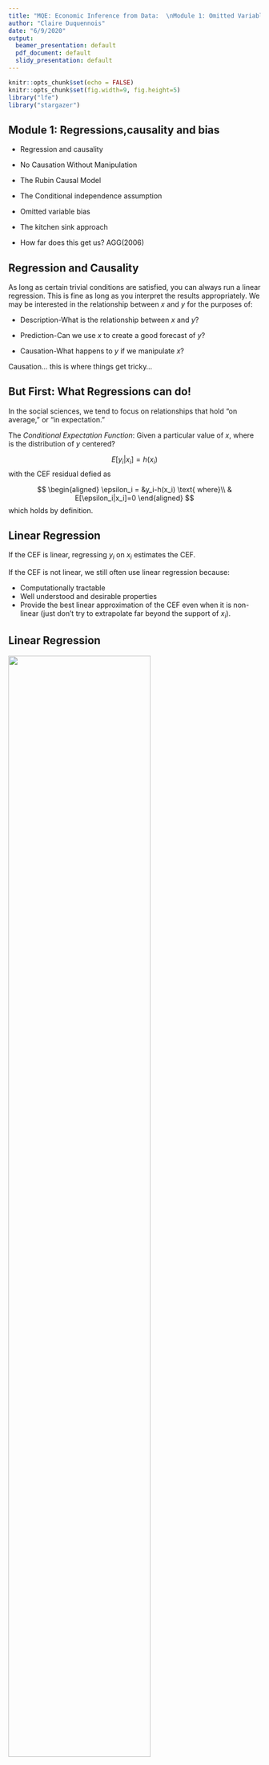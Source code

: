 ---
title: "MQE: Economic Inference from Data:  \nModule 1: Omitted Variable Bias"
author: "Claire Duquennois"
date: "6/9/2020"
output:
  beamer_presentation: default
  pdf_document: default
  slidy_presentation: default
---


```{r setup, include=FALSE}
knitr::opts_chunk$set(echo = FALSE)
knitr::opts_chunk$set(fig.width=9, fig.height=5) 
library("lfe")
library("stargazer")

```
## Module 1: Regressions,causality and bias

- Regression and causality

- No Causation Without Manipulation

- The Rubin Causal Model

- The Conditional independence assumption

- Omitted variable bias

- The kitchen sink approach

- How far does this get us? AGG(2006)


## Regression and Causality

As long as certain trivial conditions are satisfied, you can always run a linear regression. This is fine as long as you interpret the results appropriately. We may be interested in the relationship between $x$ and $y$ for the purposes of:

- Description-What is the relationship between $x$ and $y$?

- Prediction-Can we use $x$ to create a good forecast of $y$?

- Causation-What happens to $y$ if we manipulate $x$?

Causation... this is where things get tricky...

## But First: What Regressions can do!

In the social sciences, we tend to focus on relationships that hold "on average," or "in expectation."  

The *Conditional Expectation Function*: Given a particular value of $x$, where is the distribution of $y$ centered?

$$
E[y_i|x_i]=h(x_i)
$$
with the CEF residual defied as

$$
\begin{aligned}
\epsilon_i = &y_i-h(x_i) \text{ where}\\ 
& E[\epsilon_i|x_i]=0
\end{aligned}
$$
which holds by definition. 

## Linear Regression

If the CEF is linear, regressing $y_i$ on $x_i$ estimates the CEF. 

If the CEF is not linear, we still often use linear regression because:

- Computationally tractable
- Well understood and desirable properties
- Provide the best linear approximation of the CEF even when it is non-linear (just don't try to extrapolate far beyond the support of $x_i$).

## Linear Regression

\center ![]("images\linearprojectioncomic.png"){width=75%}



## Estimating the CEF

Let 

$$
y_i=\beta_0+\beta_1x_i+\epsilon
$$

- Run a linear regression of $y_i$ on $x_i$ 

- Get estimates $\hat{\beta}_0$ and $\hat{\beta}_1$ of the true population $\beta_0$ and $\beta_1$

- Calculate $\hat{y}_i=\hat{\beta}_0+\hat{\beta}_1x_i$, the predicted value for $y_i$ given $x_i$, such that 
$$
\hat{y}_i=E[y_i|x_i], \text{ the CEF.}
$$
If you are interested in description or prediction, this is fine and we can end the class here!

## Application: Regression for Prediction

Who might be interested in using regressions for prediction?

Suppose you are a bank interested in predicting customer's ability to repay student loans. You have a subset of CPS data on earnings and the number of years spent in education. 

You estimate the following on working age adults (22+):

$$
Income_i=\beta_0+\beta_1 Schooling_i+\epsilon_i
$$

## Application: Lets do some coding!

\center ![]("images\code_quality.png"){width=75%}

## Application: Regression for Prediction

\tiny
```{r chunk1, echo = TRUE}

mydata<-read.csv("../../data/data_M1_OVB/cps_clean.csv")

reg1<-lm(inctot~edu,mydata[mydata$age>22,])
summary(reg1)

```

**Interpret your results.**


## Application: Regression for Prediction

\tiny
```{r chunk1aa, echo = TRUE}

summary(reg1)

```
\normalsize
So an extra year of education **predicts** earnings that are 8,054 USD higher (since $\hat{\beta}_1=8054$). 

## Application: Regression for Prediction

\center ![]("images\scatterintuitioncomic.png"){width=75%}


## Application: Regression for Prediction
\tiny
```{r chunk1a, echo = TRUE}

plot(mydata[mydata$age>22 & mydata$inctot<300000,]$edu, 
     mydata[mydata$age>22 & mydata$inctot<300000,]$inctot)
```

## Application: Regression for Prediction

Using these estimate we can predict the difference in annual income between a high school and college grad as

$$\begin{aligned}
\widehat{Income}_{col}-\widehat{Income}_{hs} & =(\hat{\beta_0}+\hat{\beta_1}*16)-(\hat{\beta_0}+\hat{\beta_1}*12)\\
& =\hat{\beta_1}*4\\
& = 8,054*4=\$32,216.
\end{aligned}$$

So we would **predict** annual returns of $32,216.

## Application: Regression for Prediction

Alternatively, we could create an indicator variable set to 1 for individuals with college educations and estimate it on the subset of individuals who have at least 12 years of schooling:

\begin{equation}
\begin{split}
Income_i=\beta_0+\beta_1 CollGrad_i+\epsilon_i
\end{split}
\end{equation}

## Application: Regression for Prediction

\tiny
```{r chunk2, echo=TRUE}

mydata$collgrad<-0
mydata$collgrad[mydata$edu>=16]<-1

reg2<-lm(inctot~collgrad,mydata[mydata$edu>=12 & mydata$age>22,])
summary(reg2)

```

\normalsize
Interpret your results. 

## Application: Regression for Prediction

\tiny
```{r chunk2aa, echo=TRUE}

mydata$collgrad<-0
mydata$collgrad[mydata$edu>=16]<-1

reg2<-lm(inctot~collgrad,mydata[mydata$edu>=12 & mydata$age>22,])
summary(reg2)

```

\normalsize
$\hat{\beta}_1=44,842$, so having a four year college degree \textbf{predicts} earnings that are \$44,842 higher.


## Application: Regression for Prediction

The key point: we are not saying that the college degree **caused** higher earnings, but it does **predict** higher earnings. For many applications, prediction is enough. 

To get causation, we need to do a lot more work. 

\center ![]("images\corcauscomic.png"){width=75%}


## "No Causation Without Manipulation"

**What if we are interested in causal effects?** 

It was easy to estimate the relationship between income and schooling. As illustrated in the application, I estimated

$$
Income_i=\beta_0+\beta_i Schooling_i+\epsilon 
$$
and was able to recover the conditional expectation function

$$
E[Income_i|Schooling_i]=\hat{Income}_i=\hat{\beta}_0+\hat{\beta}_1Schooling_i 
$$
BUT this only tells us how income and schooling co-vary. This **DOES NOT** tell us what would happen to income if there was an **"exogenous"** change in schooling. 


## What is the difference? 

Here, schooling is **"endogenously"** determined. 

**Who is most likely to select into schooling?**

## What is the difference? 

Here, schooling is **"endogenously"** determined. For example:

- those who expect to benefit the most select into schooling.

- those with the highest family incomes select into schooling. 

A regression coefficient estimated using data on **endogenous** schooling choices will not  correspond to the effects of an **exogenous** change in schooling. 

To estimate the **causal** effect, we will need to identify some type of **manipulation** that created an **exogenous** change in schooling.  

## A note on interpretation

It in NOT the case that the endogenous estimate is \textit{wrong} and the exogenous estimate is \textit{right}. They are simply measuring different things and should be interpreted accordingly. 

Regarding our estimates using the endogenous CPS data:

**CORRECT:**

*"We can expect the earnings of a person with one additional year of schooling to be $ $\hat{\beta}_1$ higher."*

**INCORRECT:**

*"One additional year of schooling CAUSES earnings to increase by $ $\hat{\beta}_1$."*


## The Rubin Causal Model

**_Two roads diverged in a yellow wood,_**  
**_And sorry I could not travel both_**  
**_--Robert Frost_**

To understand causal inference, it is helpful to think about how a unit has different potential outcomes depending on it's treatment status. 

## The Rubin Causal Model


Let $D_i$ be a binary treatment variable that could affect outcome $Y_i$. Each unit faces two potential outcomes:

$$
\begin{split}
Y_i& = \begin{cases}
      Y_i(1) & \text{ if } D_i=1 \text{ (\textit{the treatment condition})}\\
      Y_i(0) & \text{ if } D_i=0 \text{ (\textit{the control condition})}
    \end{cases}  \\
\end{split}
$$
The problem: Unobserved **counterfactuals**. We will never observe both $Y_i(1)$ and $Y_i(0)$. 


## Example: Does going to college cause higher earnings?


Let the treatment, $D_i$ be going to college. Each high school graduate faces two potential outcomes:

$$
\begin{split}
\text{\textit{potential outcomes}}= \begin{cases}
      earn_{i,col} & \text{ if \textit{i} goes to college} \text{ (\textit{treatment})}\\
      earn_{i,no col} & \text{ if \textit{i} no college} \text{ (\textit{control})}
    \end{cases}  
\end{split}
$$

We can conceive of both  $earn_{i,col}$ and $earn_{i,no col}$ (but will only ever observe one or the other).

The treatment is potentially manipulable: we can imagine a policy or intervention that could make either of these values observable. 

## "No Causation without Manipulation" (2)

Can you conceptualize both $Y_i(1)$ and $Y_i(0)$ for the same unit?

**\underline{If no:}** $D$ does not correspond to a potentially manipulable treatment.

- We need to further define the problem. 

**Example: Does being a woman \underline{cause} lower earnings?**


## "No Causation without Manipulation" (2)

Can you conceptualize both $Y_i(1)$ and $Y_i(0)$ for the same unit?

**\underline{If no:}** $D$ does not correspond to a potentially manipulable treatment.

- We need to further define the problem. 

**Example: Does being a woman \underline{cause} lower earnings?**

It is not possible for me to imagine some intervention that would reveal what my earnings outcome would have been if I was a man. 

We know that being a woman **_predicts_** lower earnings, but the causal question as posed is ill defined.

## Causal Effects

Define the causal effect of treatment $D=1$ on outcome $Y$ for unit $i$ as

$$
Y_i(1)-Y_i(0)=\tau_i
$$
Note: the treatment effect is relative and specific to observation $i$.

But how can we identify $\tau_i$ if we never observe both $Y_i(1)$ and $Y_i(0)$ for a given unit?


## The Fundamental Problem of Causal Inference

It is impossible to observe the value of $Y_i(1)$ and $Y_i(0)$ in the same unit $i$ and, therefore, it is impossible to observe $\tau_i$, the effect for unit $i$ of the treatment on it's outcome, $Y_i$. (Holland 1986)

\centering
__So, are we doomed?__

## The Fundamental Problem of Causal Inference

It is impossible to observe the value of $Y_i(1)$ and $Y_i(0)$ in the same unit $i$ and, therefore, it is impossible to observe $\tau_i$, the effect for unit $i$ of the treatment on it's outcome, $Y_i$. (Holland 1986)

\centering
__So, are we doomed?__

\raggedright

No! Though we can't identify $\tau_i$ at the unit level, we can identify the *Average Causal Treatment Effect* (ATE) 



$$
\bar{\tau}=E[Y_i(1)-Y_i(0)]=E[Y_i(1)]-E[Y_i(0)]
$$

with the right research design, we can recover $\bar{\tau}$.

## The Conditional Independence Assumption


Suppose a constant treatment effect such that $\tau=Y_i(1)-Y_i(0)$. Since

$$
\begin{aligned}
Y_i&=Y_i(0)+(Y_i(1)-Y_i(0))D_i\\
&=Y_i(0)+\tau D_i\\
&=E[Y_i(0)]+\tau D_i+Y_i(0)-E[Y_i(0)]\\
&=\alpha+\tau D_i+\eta_i
\end{aligned}
$$
where $\alpha=E[Y_i(0)]$, $\tau=Y_i(1)-Y_i(0)$ and $\eta_i$ is the random part of $Y_i(0)$ since $\eta_i=Y_i(0)-E[Y_i(0)]$. 


## The Conditional Independence Assumption

The expected outcomes of someone with and someone without treatment is then given by 

$$
\begin{aligned}
E[Y_i(1)]&=\alpha+\tau+E[\eta_i|D_i=1]\\
E[Y_i(0)]&=\alpha+E[\eta_i|D_i=0]
\end{aligned}
$$

so that the difference between these outcomes can be broken down into 

$$
 E[Y_i(1)]-E[Y_i(0)] = 
    \underbrace{\tau}_\text{treatment effect} + \underbrace{E[\eta_i|D_i=1]-E[\eta_i|D_i=0]}_\text{?}
$$

What is the second term?  $\Rightarrow$ Top Hat

## The Conditional Independence Assumption

The expected outcomes of someone with and someone without treatment is then given by 

$$
\begin{aligned}
E[Y_i(1)]&=\alpha+\tau+E[\eta_i|D_i=1]\\
E[Y_i(0)]&=\alpha+E[\eta_i|D_i=0]
\end{aligned}
$$

so that the difference between these outcomes can be broken down into 

$$
 E[Y_i(1)]-E[Y_i(0)] = 
    \underbrace{\tau}_\text{treatment effect} + \underbrace{E[\eta_i|D_i=1]-E[\eta_i|D_i=0]}_\text{selection bias}
$$



## The Conditional Independence Assumption

So if I run $Y_i=\alpha+\tau D_i+\eta_i$, the estimated $\tilde{\tau}\neq \tau$ if there is selection bias such that $E[\eta_i|D_i=1]\neq E[\eta_i|D_i=0]$. 

This will occur if absent treatment, those who would select into treatment have a different expected outcome compared to those who would not select into treatment
$$
E[Y_i(0)|D_i=1]\neq E[Y_i(0)|D_i=0],
$$ 
because treatment is not random. Formally,

$$
\{Y_i(1), Y_i(0)\} \not\perp  D_i.
$$

## Example

I naively use my observational CPS data and estimate 
$$
\begin{split}
earnings_i=\tilde{\alpha}+\tilde{\tau} college_i+\epsilon_i.
\end{split}
$$
If I want to estimate $\tau$, the **causal** effect of a college degree on earnings, this estimate, $\tilde{\tau}$ will be biased: $E[\tilde{\tau}]\neq \tau$. 

Why? 



## Example

I naively use my observational CPS data and estimate 
$$
\begin{split}
earnings_i=\tilde{\alpha}+\tilde{\tau} college_i+\epsilon_i.
\end{split}
$$
If I want to estimate $\tau$, the **causal** effect of a college degree on earnings, this estimate, $\tilde{\tau}$ will be biased: $E[\tilde{\tau}]\neq \tau$. 

Why? 

\underline{Selection bias:} If people who receive college degrees would have had higher earnings even without the degree,

$$
E[\eta_i|D_i=1]>E[\eta_i|D_i=0].
$$

## The Conditional Independence Assumption

**The Conditional Independence Assumption**: conditional on observed characteristics, $X_i$, selection bias disappears and 
$$
\{Y_i(1), Y_i(0)\} \perp  D_i|X_i.
$$

If CIA holds, once I control for $X_i$, treatment is as good as randomly assigned. If this is the case, our comparisons have a causal interpretation and 

$$
E[Y_i(1)|X_i]-E[Y_i(0)|X_i]=E[Y_i(1)-Y_i(0)|X_i].
$$

## The Conditional Independence Assumption

\center ![]("images\ciacomic.png"){width=50%}

## CIA in Regressions

If I estimate $Y_i=\alpha+\tau D_i +\eta_i$, $E[\tilde{\tau}]\neq \tau$ due to selection bias. **Now suppose CIA holds given a vector of observed covariates, $X'_i$.**

- I can decompose $\eta_i$:  $\eta_i=X'_i\gamma+\nu_i$ with: $E[\eta_i|X_i]=X'_i\gamma$

- If the CIA assumption holds, then 
$$
E[Y_i(D)|X_i]=\alpha+\tau D_i+X'_i \gamma
$$
and 
$$
Y_i(D)=\alpha+\tau D_i+X'_i \gamma+\nu_i
$$
where the $\nu_i$ residuals are uncorrelated with $D_i$ and $X'_i$.

- Thus
$$
E[\hat{\tau}]=\tau
$$
and we can interpret $\hat{\tau}$ as the causal effect of interest.


## Example: 

If I estimate $Earnings_i=\tilde{\alpha}+\tilde{\tau}college_i+\epsilon_i$ we saw that  $E[\tilde{\tau}]\neq\tau$ due to selection bias. 

**Suppose CIA holds if I condition on a student's household income.**
(ie. if I control for student household income, which students complete college is as good as randomly assigned) .

Then
$$
earnings_i=\hat{\alpha}+\hat{\tau}college_i+\hat{\gamma}hhinc_i+\epsilon_i
$$
 and $E[\hat{\tau}]=\tau$: a college degree causes earnings to increase by $\hat{\tau}$ USD. 
 
 **WARNING: This is a big assumption, that often does not hold.** 



## Omitted Variable Bias

Suppose the true model is given by 
$$
Y_i=\beta_0+\beta_1 x_{1i}+\beta_2 x_{2i}+\nu_i
$$
but I failed to include $x_{2i}$ and instead estimated 
$$
Y_i=\tilde{\beta}_0+\tilde{\beta}_1 x_{1i}+\epsilon_i.
$$
If there is a relationship between $x_{1i}$ and $x_{2i}$ such that 
$$
x_{2i}=\rho_1+\rho_2 x_{1i}+\varepsilon_i
$$
we can substitute this into the first equation and by rearranging,
$$
Y_i=\underbrace{(\beta_0+\beta_2\rho_1)}_{\tilde{\beta}_0}+\underbrace{(\beta_1+\beta_2 \rho_2)}_{\tilde{\beta}_1} x_{1i}+\underbrace{(\beta_2 \varepsilon_i+\nu_i)}_{\epsilon_i},
$$
show that 
$$
\tilde{\beta_1}=\underbrace{\beta_1}_\text{treatment effect}+\underbrace{\beta_2 \rho_2}_\text{bias}.
$$

## Omitted variable bias

$$
\tilde{\beta_1}-\beta_1=\underbrace{\beta_2 \rho_2}_\text{bias}
$$

We can thus sign the bias by signing $\beta_2$, the covariance between $x_{2i}$ and $Y_i$, and signing $\rho_2$, the covariance between $x_{2i}$ and $x_{1i}$. 

|--------------------| $Cov(x,x_{ov})>0$ | $Cov(x,x_{ov})<0$|
| ------------------ | ----------------- | ---------------- |
|  $Cov(y,x_{ov})>0$ | Upward Bias       | Downward Bias    |
| $Cov(y,x_{ov})<0$  | Downward Bias     | Upward Bias      |



## Example: Using CPS data

I am interested in how health relates to income. Using my CPS sample of working age adults I estimate
$$
Income_i=\beta_0+\beta_1Health_i+\epsilon, 
$$
where heath is a respondents subjective assessment of their health with 1 being very healthy and 5 being very unhealthy. 

## Example: Using CPS data

\tiny
```{r chinkhealth1, echo=TRUE}
reghealth<-lm(inctot~health,mydata)
summary(reghealth)
```
\normalsize
Interpret. 

## Example: Using CPS data

How might the omission of age be biasing these estimates?

$\Rightarrow$ Top Hat



## Example: Using CPS data

How might the omission of age be biasing these estimates?

- $cov(health_i,age_i)>0$ 

- $cov(income_i,age_i)>0$

- $\Rightarrow$ upward bias. 


## Example: Using CPS data

\tiny
```{r chunk4, echo=TRUE}

reghealth2<-lm(inctot~health+age ,mydata)
summary(reghealth2)

```
\normalsize

## Example: Using CPS data

How might the omission of schooling be biasing these estimates?

$\Rightarrow$ Top Hat


## Example: Using CPS data

How might the omission of schooling be biasing these estimates?

- $cov(health_i,schooling_i)<0$ 

- $cov(income_i,schooling_i)>0$ 

- $\Rightarrow$ downward bias. 

## Example: Using CPS data

\tiny
```{r chunk5, echo=TRUE}

reghealth3<-lm(inctot~health+age+edu ,mydata)
summary(reghealth3)

```
\normalsize


## Example: Presenting results

\tiny
```{r chunk6, echo=TRUE,  results = "asis"}

stargazer(reghealth,reghealth2, reghealth3, type="latex", header=FALSE, 
          title="Income and health", omit.stat=c("f", "ser"))


```
\normalsize
Check out jakeruss.com/cheatsheets/stargazer/

## Example: Using CPS data

So is our estimate of $\beta_1$ in column 3 the causal effect of health on income? 

Does the CIA hold?

Conditional on age and schooling, is subjective health as good as randomly assigned?



## Building intuition: A simulation

Suppose the data generating process (DGP) is as follows: my outcome variable, $Y$ depends on two variables, $V_1$ and $V_2$ such that 

$$
Y_i=\beta_0+\beta_1 V_{1i}+\beta_2 V_{2i}+\epsilon_i
$$

where $V_1$ and $V_2$ are correlated with $Cor(V_1,V_2)=0.5$. 


\tiny
```{r sim1, echo=TRUE}
library(MASS)
library(ggplot2)

set.seed(1999)
out <- as.data.frame(mvrnorm(1000, mu = c(0,0), 
                     Sigma = matrix(c(1,0.5,0.5,1), ncol = 2), 
                     empirical = TRUE))
cor(out)

```
\normalsize

##  Building intuition: A simulation



```{r sim1a, echo=TRUE }

plot(out)

```

##  Building intuition: A simulation

I add an error term for each observation and then simulate the true DGP with $\beta_1=5$ and $\beta_2=7$.

\tiny
```{r sim2, echo=TRUE}
out$error<-rnorm(1000, mean=0, sd=1)

B1<-5
B2<-7

out$Y<-out$V1*B1+out$V2*B2+out$error
```
\normalsize
I can now estimate the correct model and an under-specified model: 


\tiny
```{r sim2a, echo=TRUE}
sim1<-lm(Y~V1+V2, data=out)

sim2<-lm(Y~V1, data=out)

```
\normalsize

##  Building intuition: A simulation

\tiny
```{r sim2b, echo=TRUE, results = "asis"}

stargazer(sim1,sim2, type="latex", header=FALSE, 
          title="Omitted Variable Bias Simulation", omit.stat=c("f", "ser"))
```
\normalsize

$\tilde{\beta}_1$ is upward biased since  $Cor(V_1,V_2)>0$ and $Cor(Y,V_2)>0$.

##  Building intuition: A simulation

What is adding the $V_2$ control doing? How does it change the $V_1$ coefficient? 

- Adding $V_2$ in the regression removes the variation in the outcome variable that is explained by that control variable.

- The estimates can now be based on the variation due to the explanatory variable you are actually interested in.

To see this, I generate $adjY$ that "corrects" $Y$ by removing the variation in $Y$ that is explained by $V_2$. (I can do this since I know the true $\beta_2$.)


```{r sim 6, echo=TRUE}

out$adjY<-out$Y-B2*out$V2
```


##  Building intuition: A simulation

\tiny
```{r sim6a, echo=TRUE, results = "asis"}
sim3<-lm(adjY~V1, data=out)

stargazer(sim1,sim2,sim3, type="latex", header=FALSE, 
          title="Omitted Variable Bias Simulation 2", omit.stat=c("f", "ser"))
```
\normalsize

##  Building intuition: A simulation

\tiny
```{r key 4, echo=TRUE, results = "asis"}
plotted<-ggplot(out, aes(V1, y = value, color = variable)) + 
    geom_point(aes(y = Y, col = "Y")) + 
    geom_point(aes(y = adjY, col = "adjY"))+
    geom_smooth(method='lm', aes(y = Y, col = "Y"))+
    geom_smooth(method='lm', aes(y = adjY, col = "adjY"))

plotted

```

\normalsize


## The kitchen sink 

Adding more controls is not always better.

- Irrelevant variables

- Bad controls

Moreover, without a carefully thought out research design, omitted variable bias will still be a problem. 



## Caveat: Including irrelevant variables

Suppose I estimate 
$$
\tilde y=\tilde \beta_0 + \tilde \beta_1x_1 + \tilde\beta_2x_2
$$
even though the true model is actually 

$$
E[y|x_1]=\beta_0+\beta_1x_1
$$ 

- Including $x_2$ will not bias our estimation: $E[\tilde{\beta_1}]= \beta_1$.

- The variance of our estimator will be less precise: $Var(\tilde{\beta_1})\geq Var(\hat{\beta_1})$.

## Caveat: Including irrelevant variables


\center ![]("images\curvefittingcomic.png"){width=45%}


## Caveat: Bad Controls

Some control variables could themselves be outcomes of the treatment you are evaluating.

Good controls are variables that were fixed at the time treatment was determined.

## Bad Controls: Example

You are interested in smoking's effect on birth-weight. You estimate
$$
Brthwgt_i=\beta_0+\beta_1cigday_i+\epsilon
$$
but are concerned there may be important omitted variables. 

You data includes information on the following: the mother's age, the mother's education level, the number of previous pregnancies, 
the number of prenatal doctor visits, mother's weight gain during pregnancy, and alcohol use during pregnancy. 

Which of these control variables should you consider adding to your specification? 

$\Rightarrow$ Top Hat


## How far do controls get us?

The key (untestable) assumption is that you have controlled for everything that matters.

You are assuming that treatment assignment is "as good as randomly assigned"- after you have conditioned on the controls.

You are assuming that if there is any systematic selection into "treatment", it only depends on the observable variables you are controlling for. 

**These are VERY STRONG assumptions (that often do not hold).**

## There is no Santa Claus: Arseneaux, Gerber and Green (2006)

\center ![]("images\santa.jpg"){width=45%}

## There is no Santa Claus: Arseneaux, Gerber and Green (2006)

Evaluate a "Get out the Vote" mobilization:

- Who gets called ($Call_i$) is random

- Who answers the call ($Contact_i$) is not

Will the following approach give us an unbiased estimate of the causal effect of being contacted on voting?
$$
Vote_i=\alpha+\tau Contact_i+\epsilon_i
$$

## There is no Santa Claus: AGG (2006)

\tiny
```{r repagg1, echo=TRUE}
library(haven)
library(here)
library(lfe)
library(dplyr)
```


## There is no Santa Claus: AGG (2006)
Replicating results of columns 1 of p.49 and p.50:
\tiny
```{r repagg1aa, echo=TRUE, results = "asis"}
agg_data<-read_dta("../../data/data_M1_OVB/IA_MI_merge040504.dta")
nrow(agg_data)

##scalling the vote02 variable to remove excess 0's from tables
agg_data$vote02<-100*as.numeric(agg_data$vote02)

#note: basic controls are included since the randomization happened at the state level
#and to distinguish between competitive and un-competitive races in each state.
regols1<-felm(vote02~contact+state+comp_mi+comp_ia,agg_data)

#Getting an unbiased estimate using insturumental variables approach
regexp1<-felm(vote02~state+comp_mi+comp_ia|0|(contact~treat_real+state+comp_mi+comp_ia),agg_data)

 
```


## There is no Santa Claus: AGG (2006)
Replicating results of columns 1 of p.49 and p.50:
\tiny
```{r repagg1a, echo=TRUE, results = "asis"}
stargazer(regols1,regexp1, type='latex', se = list(regols1$rse,regexp1$rse),
          header=FALSE,  title="AGG replication 1",omit.stat=c("f", "ser"), single.row = TRUE)
```


## There is no Santa Claus: AGG (2006)

Our OLS estimator it not doing so good: $\tilde{\tau}>\tau$.

Why? 


## There is no Santa Claus: AGG (2006)

Our OLS estimator it not doing so good: $\tilde{\tau}>\tau$.

Why? 

- the people that are contacted are the type of person who is more likely to vote already

- $cor(Vote,Type)>0$ and $cor(Contact,Type)>0$ biasing our estimates upward. 

Can OLS do better? AGG have lots of controls in their data. 


## There is no Santa Claus: AGG (2006)
Replicating results of columns 2 of p.49 and p.50:
\tiny 
```{r repagg2, echo=TRUE, results = "asis"}

regols2<-felm(vote02~contact+state+comp_mi+comp_ia+persons+age+
                female2+newreg+vote00+vote98+fem_miss|county+st_hse+st_sen,agg_data)

regexp2<-felm(vote02~state+comp_mi+comp_ia+persons+age+
                female2+newreg+vote00+vote98+fem_miss|county+st_hse+st_sen|
(contact~treat_real+state+comp_mi+comp_ia+persons+age
 +female2+newreg+vote00+vote98+fem_miss),agg_data)

```

## There is no Santa Clause: AGG (2006)


\center ![]("images\codecomic2.png"){width=50%}


## There is no Santa Claus: AGG (2006)
Replicating results of columns 2 of p.49 and p.50:
\tiny
```{r repagg2a, echo=TRUE, results = "asis"}
stargazer(regols2,regexp2, type='latex', se = list(regols2$rse,regexp2$rse),
          header=FALSE,  title="AGG replication 2",omit.stat=c("f", "ser"), single.row = TRUE)
```

## There is no Santa Claus: AGG (2006)

Our OLS estimates are still biased. Even with all these controls, $\tilde{\tau}>\tau$.

Unless you had a variable that told you if the person is the type to answer and talk to an unknown caller about voting, the kitchen sink approach will not solve the OVB problem.

